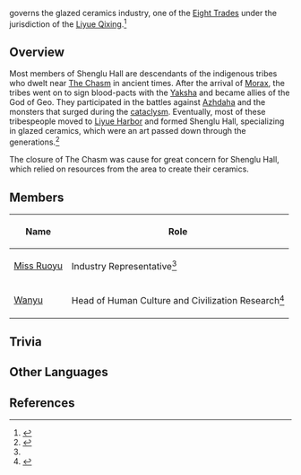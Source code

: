 {{Faction Infobox
|ally         = [[Liyue Qixing]]
|base         = [[Liyue]]
|affiliation  = [[Eight Trades]]
|leader       = [[Miss Ruoyu]] <small>(Representative)</small><br />[[Wanyu]] <small>(Head of Human Culture and Civilization Research)</small>
}}
{{Lang|'''Shenglu Hall'''|zh=盛露厅|zh_rm=Shènglù-tīng}} governs the glazed ceramics industry, one of the [[Eight Trades]] under the jurisdiction of the [[Liyue Qixing]].<ref name="Feiyun Bulletin">{{Ref/BB|Feiyun Slope Bulletin Board|Shenglu Hall Announcement}}</ref>

==Overview==
Most members of Shenglu Hall are descendants of the indigenous tribes who dwelt near [[The Chasm]] in ancient times. After the arrival of [[Morax]], the tribes went on to sign blood-pacts with the [[Yaksha]] and became allies of the God of Geo. They participated in the battles against [[Azhdaha]] and the monsters that surged during the [[cataclysm]]. Eventually, most of these tribespeople moved to [[Liyue Harbor]] and formed Shenglu Hall, specializing in glazed ceramics, which were an art passed down through the generations.<ref>{{Ref/NPC|Jinwu}}</ref>

The closure of The Chasm was cause for great concern for Shenglu Hall, which relied on resources from the area to create their ceramics.

==Members==
{| class="article-table"
!Name!!Role
|-
|[[Miss Ruoyu]]||Industry Representative<ref name="Feiyun Bulletin" />
|-
|[[Wanyu]]||Head of Human Culture and Civilization Research<ref>{{Ref/Quest|Shifting Earth and Lost Threads Come to Light}}</ref>
|}

==Trivia==
{{Transclude|Eight Trades|halltrivia|section=1}}

==Other Languages==
{{Other Languages
|en      = Shenglu Hall
|zhs     = 盛露厅
|zhs_rm  = Shènglù-tīng
|zht     = 盛露廳
|zht_rm  = Shènglù-tīng
|zh_tl   = Abundant Dew Hall
|ja      = {{Rubi|盛|せい|露|ろ|庁|ちょう}}
|ja_rm   = Seiro-chou<ref>{{Ref/Quest|Shifting Earth and Lost Threads Come to Light}}</ref>
|ja_tl   = Abundant Dew Hall{{Sino|ja}}
|ko      = {{tt|성로청|盛露廳}}
|ko_rm   = Seongro-cheong
|ko_tl   = Abundant Dew Hall{{Sino|ko}}
|es      = Salón Shenglu
|es_tl   = Shenglu Hall
|fr      = Chambre Shenlu
|fr_tl   = Shenglu Chamber
|ru      = Зала Шэнлу
|ru_tl   = Shenglu Hall
|th      = Shenglu Hall
|vi      = {{tt|Thịnh Lộ|盛露}} Đình
|vi_tl   = 
|de      = Shenglu-Halle
|de_tl   = Shenglu Hall
|id      = Shenglu Hall
|pt      = Salão Shenglu
|pt_tl   = Shenglu Hall
}}

==References==
{{Reflist}}